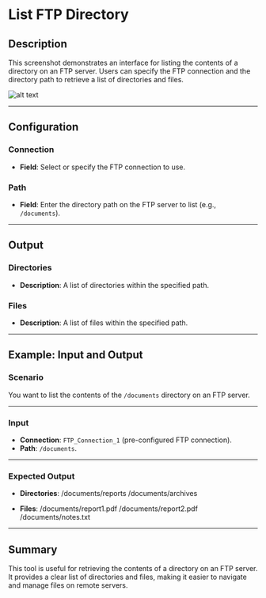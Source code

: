# List FTP Directory

## Description

This screenshot demonstrates an interface for listing the contents of a directory on an FTP server. Users can specify the FTP connection and the directory path to retrieve a list of directories and files.

![alt text](../../assets/ftp/list-ftp-directory.png)

---

## Configuration

### Connection

- **Field**: Select or specify the FTP connection to use.

### Path

- **Field**: Enter the directory path on the FTP server to list (e.g., `/documents`).

---

## Output

### Directories

- **Description**: A list of directories within the specified path.

### Files

- **Description**: A list of files within the specified path.

---

## Example: Input and Output

### Scenario

You want to list the contents of the `/documents` directory on an FTP server.

---

### Input

- **Connection**: `FTP_Connection_1` (pre-configured FTP connection).
- **Path**: `/documents`.

---

### Expected Output

- **Directories**:
/documents/reports
/documents/archives

- **Files**:
/documents/report1.pdf
/documents/report2.pdf
/documents/notes.txt

---

## Summary

This tool is useful for retrieving the contents of a directory on an FTP server. It provides a clear list of directories and files, making it easier to navigate and manage files on remote servers.